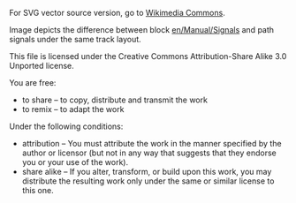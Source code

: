 
For SVG vector source version, go to [https://commons.wikimedia.org/wiki/File:OpenTTD_difference_block_path_signals.svg Wikimedia Commons].


Image depicts the difference between block [[en/Manual/Signals]] and path signals under the same track layout.


This file is licensed under the Creative Commons Attribution-Share Alike 3.0 Unported license. 

You are free:
*to share – to copy, distribute and transmit the work
*to remix – to adapt the work 

Under the following conditions:
*attribution – You must attribute the work in the manner specified by the author or licensor (but not in any way that suggests that they endorse you or your use of the work).
*share alike – If you alter, transform, or build upon this work, you may distribute the resulting work only under the same or similar license to this one.